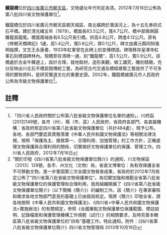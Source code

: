 {{msg:四川省文物保護單位
|名稱 = 鐵龍橋
|編號 = 189
|圖片 = 
|級別 = S8
|分類 = 
|時代 = [[清代|清代]]
|地点 = [[四川省|四川省]][[廣元市|廣元市]][[朝天區|朝天區]]
|坐標 =
|登錄 = 2012年7月16日
}}
'''鐵龍橋'''位於[[四川省|四川省]][[廣元市|廣元市]][[朝天區|朝天區]]，文物遺址年代判定為清。2012年7月16日公佈為第八批四川省文物保護單位<ref>「四川省人民政府關於公布第八批省級文物保護單位名單的通知」，川府函[2012]149號，各市（州）、縣（市、區）人民政府，省政府各部門、各直屬機構：省政府核定四川省第八批省級文物保護單位（共計484處），現予公布。各地、各部門要認真貫徹落實《中華人民共和國文物保護法》等相關法律法規，按照「保護為主、搶救第一、合理利用、加強管理」的工作方針，正確處理文物保護與合理利用的關係，切實做好文物保護單位的保護、管理工作。四川省人民政府，2012年7月16日</ref>。

鐵龍橋位於四川省廣元市朝天區朝天城區，南北橫跨於潛溪河上，為十五孔券拱式石平橋。建於清光緒五年（1879）。橋面長83.5公尺，寬4.7公尺，橋中部兩側圓雕龍首龍尾。橋面兩端各有6.5公尺長引橋。拱高4.8公尺，跨度4.12公尺。原有《修朝天橋碑記》1通，高1.4公尺，寬0.8公尺，厚0.1公尺，碑文由廣元縣同知張明倫撰，文生王永康書，1933年紅軍曾在此碑上刻宣傳標語。碑現移存皇澤寺紅軍石刻標語碑林內。現橋旁存清碑一通，刻“鐵龍橋”，高1.5公尺，寬0.9公尺。該橋處於古金牛驛道上，設計合理，就地取材，造形美觀，做工講究，雕刻精緻，充分反映出川北石平橋民間傳統工藝，為研究古代交通及橋樑建築工藝提供了不可多得的實物資料，是研究蜀道文化的重要史證。2002年，鐵龍橋被廣元市人民政府公佈為市級文物保護單位<ref>"關於印發《四川省第八批省級文物保護單位簡介》的通知，川文物保函〔2013〕128號，各市、州文化（文物）局，省直文博單位：為有效保護全省不可移動文物，進一步鞏固第三次全國文物普查成果，省政府於2012年7月核定公佈了“四川省第八批省級文物保護單位”。為切實加強和規範全省第八批省級文物保護單位的保護管理和合理利用，我局組織開展了《四川省第八批省級文物保護單位簡介》（以下簡稱《簡介》）的編制工作。該《簡介》在專家審核和徵求各地文物部門意見的基礎上已由我局核定。現將《簡介》印發全省，請各地按照《中華人民共和國文物保護法》、《四川省<中華人民共和國文物保護法>實施辦法》的有關規定，參照《全國重點文物保護單位保護範圍、標誌說明、記錄檔案和保護管理機構工作規範（試行）》的相關要求，及時完善本轄區第八批省級文物保護單位的“四有”基礎工作。特此通知。附件：《四川省第八批省級文物保護單位簡介》四川省文物管理局  2013年10月16日</ref>。
==註釋==
{{reflist}}